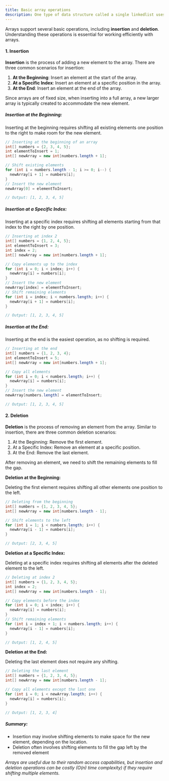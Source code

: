 ```yaml
---
title: Basic array operations
description: One type of data structure called a single linkedlist uses chaining to store data linearly.
---
```


Arrays support several basic operations, including **insertion** and **deletion**. Understanding these operations is essential for working efficiently with arrays.

#### 1. Insertion

**Insertion** is the process of adding a new element to the array. There are three common scenarios for insertion:
1. **At the Beginning**: Insert an element at the start of the array.
2. **At a Specific Index**: Insert an element at a specific position in the array.
3. **At the End**: Insert an element at the end of the array.

Since arrays are of fixed size, when inserting into a full array, a new larger array is typically created to accommodate the new element.

##### **Insertion at the Beginning:**
Inserting at the beginning requires shifting all existing elements one position to the right to make room for the new element.

```java
// Inserting at the beginning of an array
int[] numbers = {2, 3, 4, 5};
int elementToInsert = 1;
int[] newArray = new int[numbers.length + 1];

// Shift existing elements
for (int i = numbers.length - 1; i >= 0; i--) {
  newArray[i + 1] = numbers[i];
}
// Insert the new element
newArray[0] = elementToInsert;

// Output: [1, 2, 3, 4, 5]
```

##### **Insertion at a Specific Index:**

Inserting at a specific index requires shifting all elements starting from that index to the right by one position.

```java
// Inserting at index 2
int[] numbers = {1, 2, 4, 5};
int elementToInsert = 3;
int index = 2;
int[] newArray = new int[numbers.length + 1];

// Copy elements up to the index
for (int i = 0; i < index; i++) {
  newArray[i] = numbers[i];
}
// Insert the new element
newArray[index] = elementToInsert;
// Shift remaining elements
for (int i = index; i < numbers.length; i++) {
  newArray[i + 1] = numbers[i];
}

// Output: [1, 2, 3, 4, 5]
```

##### **Insertion at the End:**

Inserting at the end is the easiest operation, as no shifting is required.

```java 
// Inserting at the end
int[] numbers = {1, 2, 3, 4};
int elementToInsert = 5;
int[] newArray = new int[numbers.length + 1];

// Copy all elements
for (int i = 0; i < numbers.length; i++) {
  newArray[i] = numbers[i];
}
// Insert the new element
newArray[numbers.length] = elementToInsert;

// Output: [1, 2, 3, 4, 5]
```

#### 2. Deletion

**Deletion** is the process of removing an element from the array. Similar to insertion, there are three common deletion scenarios:

1. At the Beginning: Remove the first element.
2. At a Specific Index: Remove an element at a specific position.
3. At the End: Remove the last element.

After removing an element, we need to shift the remaining elements to fill the gap.

**Deletion at the Beginning:**

Deleting the first element requires shifting all other elements one position to the left.

```java
// Deleting from the beginning
int[] numbers = {1, 2, 3, 4, 5};
int[] newArray = new int[numbers.length - 1];

// Shift elements to the left
for (int i = 1; i < numbers.length; i++) {
  newArray[i - 1] = numbers[i];
}

// Output: [2, 3, 4, 5]
```

**Deletion at a Specific Index:**

Deleting at a specific index requires shifting all elements after the deleted element to the left.

```java
// Deleting at index 2
int[] numbers = {1, 2, 3, 4, 5};
int index = 2;
int[] newArray = new int[numbers.length - 1];

// Copy elements before the index
for (int i = 0; i < index; i++) {
  newArray[i] = numbers[i];
}
// Shift remaining elements
for (int i = index + 1; i < numbers.length; i++) {
  newArray[i - 1] = numbers[i];
}

// Output: [1, 2, 4, 5]
```

**Deletion at the End:**

Deleting the last element does not require any shifting.

```java
// Deleting the last element
int[] numbers = {1, 2, 3, 4, 5};
int[] newArray = new int[numbers.length - 1];

// Copy all elements except the last one
for (int i = 0; i < newArray.length; i++) {
  newArray[i] = numbers[i];
}

// Output: [1, 2, 3, 4]
```

##### Summary:
- Insertion may involve shifting elements to make space for the new element, depending on the location.
- Deletion often involves shifting elements to fill the gap left by the removed element

*Arrays are useful due to their random access capabilities, but insertion and deletion operations can be costly (O(n) time complexity) if they require shifting multiple elements.*

